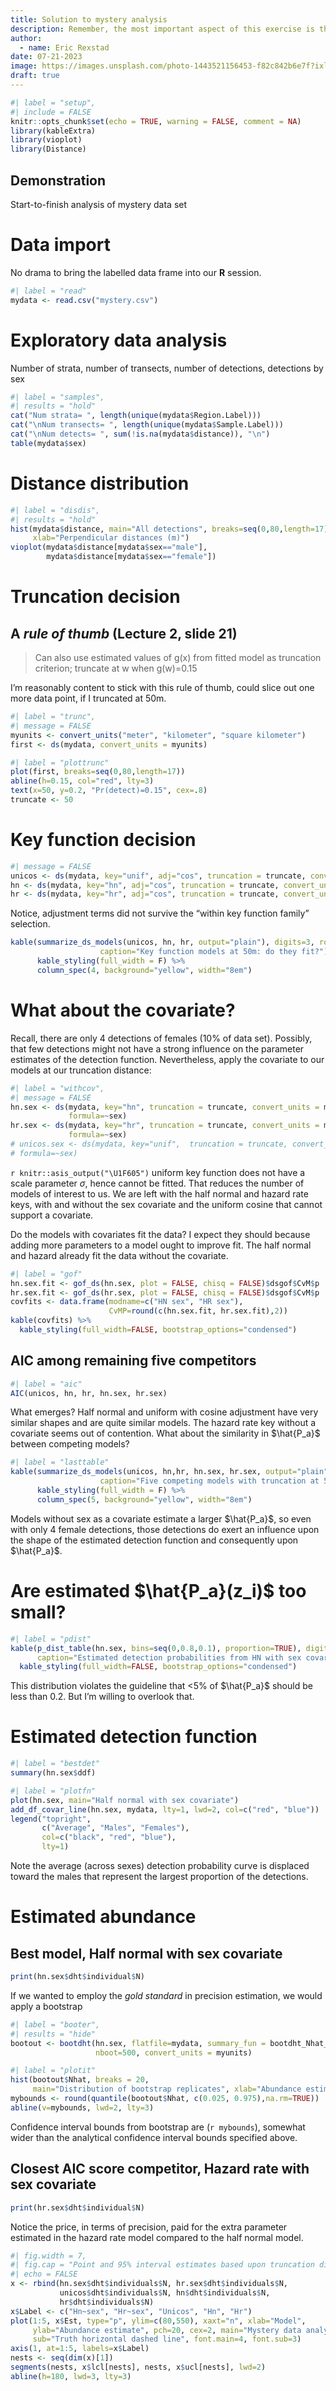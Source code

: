 ```yaml
---
title: Solution to mystery analysis
description: Remember, the most important aspect of this exercise is the workflow that you followed, the decisions you made and the support (evidence) used to support those decisions.
author: 
  - name: Eric Rexstad
date: 07-21-2023
image: https://images.unsplash.com/photo-1443521156453-f82c842b6e7f?ixlib=rb-4.0.3&ixid=MnwxMjA3fDB8MHxjb2xsZWN0aW9uLXBhZ2V8NjB8NDcxMTQ0NHx8ZW58MHx8fHw%3D&auto=format&fit=crop&w=500&q=60
draft: true
---
```


```r
#| label = "setup",
#| include = FALSE
knitr::opts_chunk$set(echo = TRUE, warning = FALSE, comment = NA)
library(kableExtra)
library(vioplot)
library(Distance)
```

:::{.callout-tip}
# Demonstration

Start-to-finish analysis of mystery data set
:::

# Data import

No drama to bring the labelled data frame into our **R** session.

```r
#| label = "read"
mydata <- read.csv("mystery.csv")
```

# Exploratory data analysis

Number of strata, number of transects, number of detections, detections by sex

```r
#| label = "samples",
#| results = "hold"
cat("Num strata= ", length(unique(mydata$Region.Label)))
cat("\nNum transects= ", length(unique(mydata$Sample.Label)))
cat("\nNum detects= ", sum(!is.na(mydata$distance)), "\n")
table(mydata$sex)
```

# Distance distribution

```r
#| label = "disdis",
#| results = "hold"
hist(mydata$distance, main="All detections", breaks=seq(0,80,length=17),
     xlab="Perpendicular distances (m)")
vioplot(mydata$distance[mydata$sex=="male"],
        mydata$distance[mydata$sex=="female"])
```

# Truncation decision

:::{.callout-hint}
# A *rule of thumb* (Lecture 2, slide 21)

> Can also use estimated values of g(x) from fitted model as truncation criterion; truncate at w when g(w)=0.15

:::

I'm reasonably content to stick with this rule of thumb, could slice out one more data point, if I truncated at 50m.

```r
#| label = "trunc",
#| message = FALSE
myunits <- convert_units("meter", "kilometer", "square kilometer")
first <- ds(mydata, convert_units = myunits)
```

```r
#| label = "plottrunc"
plot(first, breaks=seq(0,80,length=17))
abline(h=0.15, col="red", lty=3)
text(x=50, y=0.2, "Pr(detect)=0.15", cex=.8)
truncate <- 50
```

# Key function decision

```r
#| message = FALSE
unicos <- ds(mydata, key="unif", adj="cos", truncation = truncate, convert_units = myunits)
hn <- ds(mydata, key="hn", adj="cos", truncation = truncate, convert_units = myunits)
hr <- ds(mydata, key="hr", adj="cos", truncation = truncate, convert_units = myunits)
```

Notice, adjustment terms did not survive the "within key function family" selection.

```r
kable(summarize_ds_models(unicos, hn, hr, output="plain"), digits=3, row.names = FALSE,
                    caption="Key function models at 50m: do they fit?")  %>%
      kable_styling(full_width = F) %>%
      column_spec(4, background="yellow", width="8em")
```

# What about the covariate?

Recall, there are only 4 detections of females (10\% of data set).  Possibly, that few detections might not have a strong influence on the parameter estimates of the detection function.  Nevertheless, apply the covariate to our models at our truncation distance:

```r
#| label = "withcov",
#| message = FALSE
hn.sex <- ds(mydata, key="hn", truncation = truncate, convert_units = myunits,
             formula=~sex)
hr.sex <- ds(mydata, key="hr", truncation = truncate, convert_units = myunits,
             formula=~sex)
# unicos.sex <- ds(mydata, key="unif",  truncation = truncate, convert_units = myunits,
# formula=~sex)
```

`r knitr::asis_output("\U1F605")` uniform key function does not have a scale parameter $\sigma$, hence cannot be fitted.  That reduces the number of models of interest to us.  We are left with the half normal and hazard rate keys, with and without the sex covariate and the uniform cosine that cannot support a covariate.  

Do the models with covariates fit the data?  I expect they should because adding more parameters to a model ought to improve fit.  The half normal and hazard already fit the data without the covariate.

```r
#| label = "gof"
hn.sex.fit <- gof_ds(hn.sex, plot = FALSE, chisq = FALSE)$dsgof$CvM$p
hr.sex.fit <- gof_ds(hr.sex, plot = FALSE, chisq = FALSE)$dsgof$CvM$p
covfits <- data.frame(modname=c("HN sex", "HR sex"), 
                      CvMP=round(c(hn.sex.fit, hr.sex.fit),2))
kable(covfits) %>%
  kable_styling(full_width=FALSE, bootstrap_options="condensed")
```

## AIC among remaining five competitors

```r
#| label = "aic"
AIC(unicos, hn, hr, hn.sex, hr.sex)
```

What emerges?  Half normal and uniform with cosine adjustment have very similar shapes and are quite similar models.  The hazard rate key without a covariate seems out of contention.  What about the similarity in $\hat{P_a}$ between competing models?

```r
#| label = "lasttable"
kable(summarize_ds_models(unicos, hn,hr, hn.sex, hr.sex, output="plain"), digits=3, row.names = FALSE,
                    caption="Five competing models with truncation at 50m")  %>%
      kable_styling(full_width = F) %>%
      column_spec(5, background="yellow", width="8em")
```

Models without sex as a covariate estimate a larger $\hat{P_a}$, so even with only 4 female detections, those detections do exert an influence upon the shape of the estimated detection function and consequently upon $\hat{P_a}$.

# Are estimated $\hat{P_a}(z_i)$ too small?

```r
#| label = "pdist"
kable(p_dist_table(hn.sex, bins=seq(0,0.8,0.1), proportion=TRUE), digits=3,
      caption="Estimated detection probabilities from HN with sex covariate.") %>%
  kable_styling(full_width=FALSE, bootstrap_options="condensed")
```
This distribution violates the guideline that <5\% of $\hat{P_a}$ should be less than 0.2.  But I'm willing to overlook that.  

# Estimated detection function

```r
#| label = "bestdet"
summary(hn.sex$ddf)
```
```r
#| label = "plotfn"
plot(hn.sex, main="Half normal with sex covariate")
add_df_covar_line(hn.sex, mydata, lty=1, lwd=2, col=c("red", "blue"))
legend("topright", 
       c("Average", "Males", "Females"),
       col=c("black", "red", "blue"),
       lty=1)
```

Note the average (across sexes) detection probability curve is displaced toward the males that represent the largest proportion of the detections.

# Estimated abundance

## Best model, Half normal with sex covariate
```r
print(hn.sex$dht$individual$N)
```

If we wanted to employ the *gold standard* in precision estimation, we would apply a bootstrap

```r
#| label = "booter",
#| results = "hide"
bootout <- bootdht(hn.sex, flatfile=mydata, summary_fun = bootdht_Nhat_summarize,
                   nboot=500, convert_units = myunits)
```

```r
#| label = "plotit"
hist(bootout$Nhat, breaks = 20, 
     main="Distribution of bootstrap replicates", xlab="Abundance estimate")
mybounds <- round(quantile(bootout$Nhat, c(0.025, 0.975),na.rm=TRUE))
abline(v=mybounds, lwd=2, lty=3)
```

Confidence interval bounds from bootstrap are (`r mybounds`), somewhat wider than the analytical confidence interval bounds specified above.

## Closest AIC score competitor, Hazard rate with sex covariate
```r
print(hr.sex$dht$individual$N)
```

Notice the price, in terms of precision, paid for the extra parameter estimated in the hazard rate model compared to the half normal model.

```r
#| fig.width = 7,
#| fig.cap = "Point and 95% interval estimates based upon truncation distance of 50m.",
#| echo = FALSE
x <- rbind(hn.sex$dht$individuals$N, hr.sex$dht$individuals$N,
           unicos$dht$individuals$N, hn$dht$individuals$N, 
           hr$dht$individuals$N)
x$Label <- c("Hn~sex", "Hr~sex", "Unicos", "Hn", "Hr")
plot(1:5, x$Est, type="p", ylim=c(80,550), xaxt="n", xlab="Model", 
     ylab="Abundance estimate", pch=20, cex=2, main="Mystery data analysis",
     sub="Truth horizontal dashed line", font.main=4, font.sub=3)
axis(1, at=1:5, labels=x$Label)
nests <- seq(dim(x)[1])
segments(nests, x$lcl[nests], nests, x$ucl[nests], lwd=2)
abline(h=180, lwd=3, lty=3)
```
